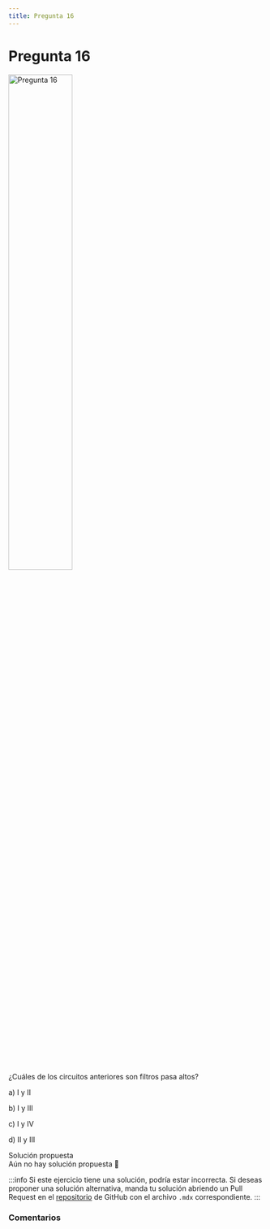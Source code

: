 ```yaml
---
title: Pregunta 16
---
```



# Pregunta 16

<div className="exercise">

<Image
  src="science/electromagnetism/exercises/2016-1/p16/image.png"
  alt="Pregunta 16"
  width="50%"
/>

¿Cuáles de los circuitos anteriores son filtros pasa altos?

a) I y II

b) I y III

c) I y IV

d) II y III
</div>

<MDXDetails>
<summary>Solución propuesta</summary>

<div className="exercise">
Aún no hay solución propuesta 🥲
</div>

:::info
Si este ejercicio tiene una solución, podría estar incorrecta. Si deseas proponer una solución alternativa, manda tu solución abriendo
un Pull Request en el [repositorio](https://github.com/crow-rojas/apuntes-fundamentals/pulls) de GitHub con el archivo
`.mdx` correspondiente.
:::

</MDXDetails>

### Comentarios

<Disqus
  url="https://crow-rojas.github.io/apuntes-fundamentals/docs/science/electromagnetism/exercises/2016-1/p16"
  identifier="docs/science/electromagnetism/exercises/2016-1/p16"
  title="2016-1 Electricidad y Magnetismo - Pregunta 16"
/>
